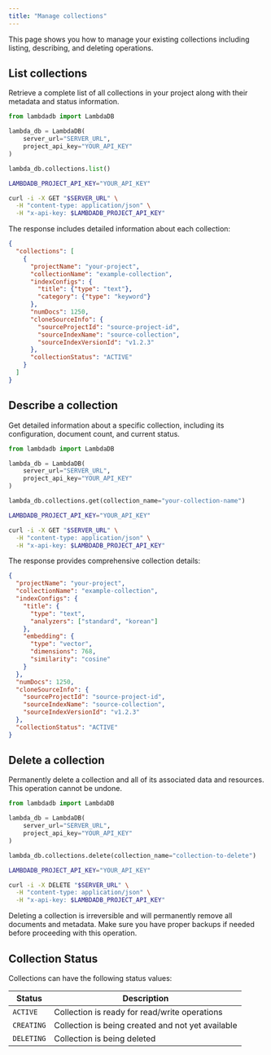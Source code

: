 ```yaml
---
title: "Manage collections"
---
```


This page shows you how to manage your existing collections including listing, describing, and deleting operations.

## List collections

Retrieve a complete list of all collections in your project along with their metadata and status information.

<CodeGroup>

```python Python
from lambdadb import LambdaDB

lambda_db = LambdaDB(
    server_url="SERVER_URL",
    project_api_key="YOUR_API_KEY"
)

lambda_db.collections.list()
```

```bash cURL
LAMBDADB_PROJECT_API_KEY="YOUR_API_KEY"

curl -i -X GET "$SERVER_URL" \
  -H "content-type: application/json" \
  -H "x-api-key: $LAMBDADB_PROJECT_API_KEY"
```

</CodeGroup>

The response includes detailed information about each collection:

```json
{
  "collections": [
    {
      "projectName": "your-project",
      "collectionName": "example-collection",
      "indexConfigs": {
        "title": {"type": "text"},
        "category": {"type": "keyword"}
      },
      "numDocs": 1250,
      "cloneSourceInfo": {
        "sourceProjectId": "source-project-id",
        "sourceIndexName": "source-collection",
        "sourceIndexVersionId": "v1.2.3"
      },
      "collectionStatus": "ACTIVE"
    }
  ]
}
```

## Describe a collection

Get detailed information about a specific collection, including its configuration, document count, and current status.

<CodeGroup>

```python Python
from lambdadb import LambdaDB

lambda_db = LambdaDB(
    server_url="SERVER_URL",
    project_api_key="YOUR_API_KEY"
)

lambda_db.collections.get(collection_name="your-collection-name")
```

```bash cURL
LAMBDADB_PROJECT_API_KEY="YOUR_API_KEY"

curl -i -X GET "$SERVER_URL" \
  -H "content-type: application/json" \
  -H "x-api-key: $LAMBDADB_PROJECT_API_KEY"
```

</CodeGroup>

The response provides comprehensive collection details:

```json
{
  "projectName": "your-project",
  "collectionName": "example-collection",
  "indexConfigs": {
    "title": {
      "type": "text",
      "analyzers": ["standard", "korean"]
    },
    "embedding": {
      "type": "vector",
      "dimensions": 768,
      "similarity": "cosine"
    }
  },
  "numDocs": 1250,
  "cloneSourceInfo": {
    "sourceProjectId": "source-project-id",
    "sourceIndexName": "source-collection",
    "sourceIndexVersionId": "v1.2.3"
  },
  "collectionStatus": "ACTIVE"
}
```

## Delete a collection

Permanently delete a collection and all of its associated data and resources. This operation cannot be undone.

<CodeGroup>

```python Python
from lambdadb import LambdaDB

lambda_db = LambdaDB(
    server_url="SERVER_URL",
    project_api_key="YOUR_API_KEY"
)

lambda_db.collections.delete(collection_name="collection-to-delete")
```

```bash cURL
LAMBDADB_PROJECT_API_KEY="YOUR_API_KEY"

curl -i -X DELETE "$SERVER_URL" \
  -H "content-type: application/json" \
  -H "x-api-key: $LAMBDADB_PROJECT_API_KEY"
```

</CodeGroup>

<Warning>
Deleting a collection is irreversible and will permanently remove all documents and metadata. Make sure you have proper backups if needed before proceeding with this operation.
</Warning>

## Collection Status

Collections can have the following status values:

| Status | Description |
|--------|-------------|
| `ACTIVE` | Collection is ready for read/write operations |
| `CREATING` | Collection is being created and not yet available |
| `DELETING` | Collection is being deleted |